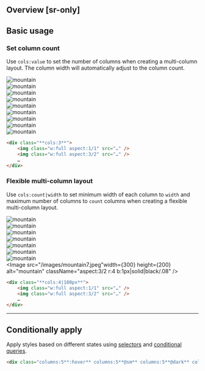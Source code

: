 ## Overview [sr-only]
<Overview/>

## Basic usage
### Set column count
Use `cols:value` to set the number of columns when creating a multi-column layout. The column width will automatically adjust to the column count.
<Demo className="py:0!">
    <div className="gap:30 cols:3@sm cols:1 w:full break-inside:avoid_:where(div)">
        <div className="bg-stripe-pink pt:32">
            <Image src="/images/mountain4.jpeg" width={300} height={200} alt="mountain" className="raspect:3/2 :4 b:1px|solid|black/.08" />
        </div>
        <div className="bg-stripe-pink pt:16">
            <Image src="/images/mountain7.jpeg" width={200} height={200} alt="mountain" className="raspect:1/1 :4 b:1px|solid|black/.08" />
        </div>
        <div className="bg-stripe-pink pt:16 pb:32">
            <Image src="/images/mountain19.jpg" width={300} height={200} alt="mountain" className="aspect:3/2 r:4 b:1px|solid|black/.08" />
        </div>
        <div className="bg-stripe-pink pt:32">
            <Image src="/images/mountain14.jpg" width={200} height={200} alt="mountain" className="aspect:1/1 r:4 b:1px|solid|black/.08" />
        </div>
        <div className="bg-stripe-pink pt:16">
            <Image src="/images/mountain15.jpg" width={300} height={200} alt="mountain" className="aspect:3/2 r:4 b:1px|solid|black/.08" />
        </div>
        <div className="bg-stripe-pink pt:16 pb:32">
            <Image src="/images/mountain16.jpg" width={300} height={200} alt="mountain" className="aspect:3/2 r:4 b:1px|solid|black/.08" />
        </div>
        <div className="bg-stripe-pink pt:32">
            <Image src="/images/mountain17.jpg" width={300} height={200} alt="mountain" className="aspect:3/2 r:4 b:1px|solid|black/.08" />
        </div>
        <div className="bg-stripe-pink pt:16">
            <Image src="/images/mountain18.jpg" width={300} height={200} alt="mountain" className="aspect:3/2 r:4 b:1px|solid|black/.08" />
        </div>
        <div className="bg-stripe-pink pt:16 pb:32">
            <Image src="/images/mountain20.jpg" width={200} height={200} alt="mountain" className="aspect:1/1 r:4 b:1px|solid|black/.08" />
        </div>
    </div>
</Demo>
```html
<div class="**cols:3**">
    <img class="w:full aspect:1/1" src="…" />
    <img class="w:full aspect:3/2" src="…" />
    …
</div>
```

### Flexible multi-column layout
Use `cols:count|width` to set minimum width of each column to `width` and maximum number of columns to `count` columns when creating a flexible multi-column layout.
<Demo className="py:0!">
    <div className="gap:30 cols:4|100px@sm cols:1 w:full break-inside:avoid_:where(div)">
        <div className="bg-stripe-pink pt:32">
            <Image src="/images/mountain20.jpg" width={300} height={200} alt="mountain" className="aspect:3/2 r:4 b:1px|solid|black/.08" />
        </div>
        <div className="bg-stripe-pink pt:16 pb:32">
            <Image src="/images/mountain14.jpg" width={200} height={200} alt="mountain" className="aspect:1/1 r:4 b:1px|solid|black/.08" />
        </div>
        <div className="bg-stripe-pink pt:32">
            <Image src="/images/mountain15.jpg" width={200} height={200} alt="mountain" className="aspect:1/1 r:4 b:1px|solid|black/.08" />
        </div>
        <div className="bg-stripe-pink pt:16 pb:32">
            <Image src="/images/mountain16.jpg" width={300} height={200} alt="mountain" className="aspect:3/2 r:4 b:1px|solid|black/.08" />
        </div>
        <div className="bg-stripe-pink pt:32">
            <Image src="/images/mountain18.jpg" width={300} height={200} alt="mountain" className="aspect:3/2 r:4 b:1px|solid|black/.08" />
        </div>
        <div className="bg-stripe-pink pt:16 pb:32">
            <Image src="/images/mountain17.jpg" width={200} height={200} alt="mountain" className="aspect:1/1 r:4 b:1px|solid|black/.08" />
        </div>
        <div className="bg-stripe-pink pt:32">
            <Image src="/images/mountain19.jpg" width={200} height={200} alt="mountain" className="aspect:1/1 r:4 b:1px|solid|black/.08" />
        </div>
        <div className="bg-stripe-pink pt:16 pb:32">
            <Image src="/images/mountain7.jpeg"width={300} height={200} alt="mountain" className="aspect:3/2 r:4 b:1px|solid|black/.08" />
        </div>
    </div>
</Demo>
```html
<div class="**cols:4|100px**">
    <img class="w:full aspect:1/1" src="…" />
    <img class="w:full aspect:3/2" src="…" />
    …
</div>
```

---

## Conditionally apply
Apply styles based on different states using [selectors](/docs/state-selectors) and [conditional queries](/docs/conditional-queries).
```html
<div class="columns:5**:hover** columns:5**@sm** columns:5**@dark** columns:5**@print**">…</div>
```

